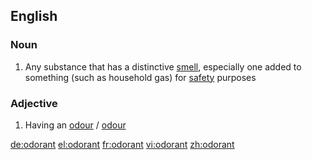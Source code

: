 ==English==

===Noun===
{{en-noun}}

# Any substance that has a distinctive [[smell]], especially one added to something (such as household gas) for [[safety]] purposes

===Adjective===
{{en-adj}}

# Having an [[odour]] / [[odour]]

[[de:odorant]]
[[el:odorant]]
[[fr:odorant]]
[[vi:odorant]]
[[zh:odorant]]